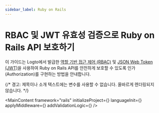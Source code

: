 ```yaml
---
sidebar_label: Ruby on Rails
---
```




# RBAC 및 JWT 유효성 검증으로 Ruby on Rails API 보호하기

이 가이드는 Logto에서 발급한 [역할 기반 접근 제어 (RBAC)](/authorization/role-based-access-control) 및 [JSON Web Token (JWT)](https://auth.wiki/jwt)을 사용하여 Ruby on Rails API를 안전하게 보호할 수 있도록 인가 (Authorization)를 구현하는 방법을 안내합니다.

{/* 경고: 제목이나 소개 텍스트에는 변수를 사용할 수 없습니다. 올바르게 렌더링되지 않습니다. */}

<MainContent
  framework="rails"
  initializeProject={<InitProject />}
  languageInit={<Init />}
  applyMiddleware={<ApplyMiddleware />}
  addValidationLogic={<AddValidationLogic framework="rails" />}
/>
